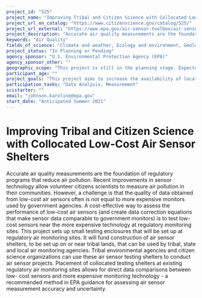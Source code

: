 ```yaml
---
project_id: "525"
project_name: "Improving Tribal and Citizen Science with Collocated Low-Cost Air Sensor Shelters"
project_url_on_catalog: "https://www.citizenscience.gov/catalog/525/"
project_url_external: "https://www.epa.gov/air-sensor-toolbox/air-sensor-collocation-instruction-guide"
project_description: "Accurate air quality measurements are the foundation of regulatory programs that reduce air pollution. Recent improvements in sensor technology allow volunteer citizens scientists to measure air pollution in their communities. However, a challenge is that the quality of data obtained from low-cost air sensors often is not equal to more expensive monitors used by government agencies. A cost-effective way to assess the performance of low-cost air sensors (and create data correction equations that make sensor data comparable to government monitors) is to test low-cost sensors near the more expensive technology at regulatory monitoring sites. This project sets up small testing enclosures that will be set up at regulatory air monitoring sites. It will fund construction of air sensor shelters, to be set up on or near tribal lands, that can be used by tribal, state and local air monitoring agencies. Tribal environmental agencies and citizen science organizations can use these air sensor testing shelters to conduct air sensor projects. Placement of collocated testing shelters at existing regulatory air monitoring sites allows for direct data comparisons between low- cost sensors and more expensive monitoring technology - a recommended method in EPA guidance for assessing air sensor measurement accuracy and uncertainty."
keywords: "Air Quality"
fields_of_science: "Climate and weather, Ecology and environment, Geology and earth science"
project_status: "In Planning or Pending"
agency_sponsor: "U.S. Environmental Protection Agency (EPA)"
agency_sponsor_other: ""
geographic_scope: "This project is still in the planning stage. Expected partners include Catawba Indian Nation Tribal Land, Rock Hill, SC; Broward County, FL; Orlando, FL; Raleigh, NC; Jacksonville, FL; Louisville, KY; Cherokee Nation, OK; and multiple other locations to be determined."
participant_age: ""
project_goals: "This project aims to increase the availability of locations for the public to compare their own lower-cost air quality sensor measurements with established, more expensive EPA methods for air quality measurement."
participation_tasks: "Data Analysis, Measurement"
scistarter: ""
email: "johnson.karoline@epa.gov"
start_date: "Anticipated Summer 2021"
---
```


# Improving Tribal and Citizen Science with Collocated Low-Cost Air Sensor Shelters

Accurate air quality measurements are the foundation of regulatory programs that reduce air pollution. Recent improvements in sensor technology allow volunteer citizens scientists to measure air pollution in their communities. However, a challenge is that the quality of data obtained from low-cost air sensors often is not equal to more expensive monitors used by government agencies. A cost-effective way to assess the performance of low-cost air sensors (and create data correction equations that make sensor data comparable to government monitors) is to test low-cost sensors near the more expensive technology at regulatory monitoring sites. This project sets up small testing enclosures that will be set up at regulatory air monitoring sites. It will fund construction of air sensor shelters, to be set up on or near tribal lands, that can be used by tribal, state and local air monitoring agencies. Tribal environmental agencies and citizen science organizations can use these air sensor testing shelters to conduct air sensor projects. Placement of collocated testing shelters at existing regulatory air monitoring sites allows for direct data comparisons between low- cost sensors and more expensive monitoring technology - a recommended method in EPA guidance for assessing air sensor measurement accuracy and uncertainty.
